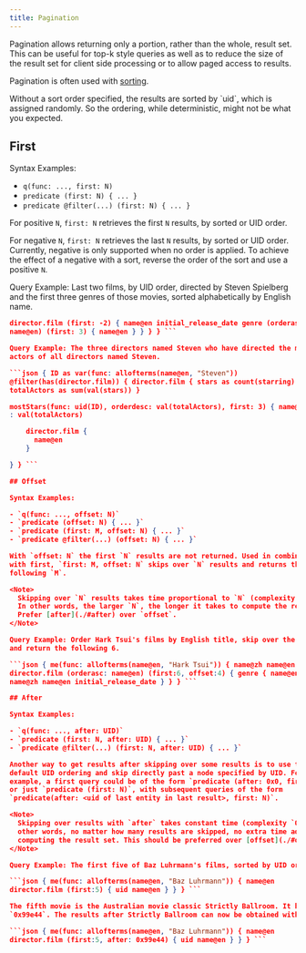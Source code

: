 ```yaml
---
title: Pagination
---
```


Pagination allows returning only a portion, rather than the whole, result set.
This can be useful for top-k style queries as well as to reduce the size of the
result set for client side processing or to allow paged access to results.

Pagination is often used with [sorting](./query-language/sorting.md).

<Note>
  Without a sort order specified, the results are sorted by `uid`, which is
  assigned randomly. So the ordering, while deterministic, might not be what you
  expected.
</Note>

## First

Syntax Examples:

- `q(func: ..., first: N)`
- `predicate (first: N) { ... }`
- `predicate @filter(...) (first: N) { ... }`

For positive `N`, `first: N` retrieves the first `N` results, by sorted or UID
order.

For negative `N`, `first: N` retrieves the last `N` results, by sorted or UID
order. Currently, negative is only supported when no order is applied. To
achieve the effect of a negative with a sort, reverse the order of the sort and
use a positive `N`.

Query Example: Last two films, by UID order, directed by Steven Spielberg and
the first three genres of those movies, sorted alphabetically by English name.

````json { me(func: allofterms(name@en, "Steven Spielberg")) {
director.film (first: -2) { name@en initial_release_date genre (orderasc:
name@en) (first: 3) { name@en } } } } ```

Query Example: The three directors named Steven who have directed the most
actors of all directors named Steven.

```json { ID as var(func: allofterms(name@en, "Steven"))
@filter(has(director.film)) { director.film { stars as count(starring) }
totalActors as sum(val(stars)) }

mostStars(func: uid(ID), orderdesc: val(totalActors), first: 3) { name@en stars
: val(totalActors)

    director.film {
      name@en
    }

} } ```

## Offset

Syntax Examples:

- `q(func: ..., offset: N)`
- `predicate (offset: N) { ... }`
- `predicate (first: M, offset: N) { ... }`
- `predicate @filter(...) (offset: N) { ... }`

With `offset: N` the first `N` results are not returned. Used in combination
with first, `first: M, offset: N` skips over `N` results and returns the
following `M`.

<Note>
  Skipping over `N` results takes time proportional to `N` (complexity `O(N)`).
  In other words, the larger `N`, the longer it takes to compute the result set.
  Prefer [after](./#after) over `offset`.
</Note>

Query Example: Order Hark Tsui's films by English title, skip over the first 4
and return the following 6.

```json { me(func: allofterms(name@en, "Hark Tsui")) { name@zh name@en
director.film (orderasc: name@en) (first:6, offset:4) { genre { name@en }
name@zh name@en initial_release_date } } } ```

## After

Syntax Examples:

- `q(func: ..., after: UID)`
- `predicate (first: N, after: UID) { ... }`
- `predicate @filter(...) (first: N, after: UID) { ... }`

Another way to get results after skipping over some results is to use the
default UID ordering and skip directly past a node specified by UID. For
example, a first query could be of the form `predicate (after: 0x0, first: N)`,
or just `predicate (first: N)`, with subsequent queries of the form
`predicate(after: <uid of last entity in last result>, first: N)`.

<Note>
  Skipping over results with `after` takes constant time (complexity `O(1)`). In
  other words, no matter how many results are skipped, no extra time adds to
  computing the result set. This should be preferred over [offset](./#offset).
</Note>

Query Example: The first five of Baz Luhrmann's films, sorted by UID order.

```json { me(func: allofterms(name@en, "Baz Luhrmann")) { name@en
director.film (first:5) { uid name@en } } } ```

The fifth movie is the Australian movie classic Strictly Ballroom. It has UID
`0x99e44`. The results after Strictly Ballroom can now be obtained with `after`.

```json { me(func: allofterms(name@en, "Baz Luhrmann")) { name@en
director.film (first:5, after: 0x99e44) { uid name@en } } } ```
````
